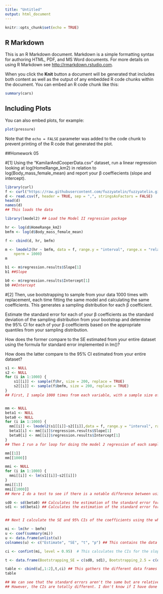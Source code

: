 ```yaml
---
title: "Untitled"
output: html_document
---
```


```r
knitr::opts_chunk$set(echo = TRUE)
```


## R Markdown

This is an R Markdown document. Markdown is a simple formatting syntax for authoring HTML, PDF, and MS Word documents. For more details on using R Markdown see <http://rmarkdown.rstudio.com>.

When you click the **Knit** button a document will be generated that includes both content as well as the output of any embedded R code chunks within the document. You can embed an R code chunk like this:

```r
summary(cars)
```

## Including Plots

You can also embed plots, for example:

```r
plot(pressure)
```

Note that the `echo = FALSE` parameter was added to the code chunk to prevent printing of the R code that generated the plot.


##Homework 05

#[1] Using the “KamilarAndCooperData.csv” dataset, run a linear regression looking at log(HomeRange_km2) in relation to log(Body_mass_female_mean) and report your β coeffiecients (slope and intercept).

```r

library(curl)
f <- curl("https://raw.githubusercontent.com/fuzzyatelin/fuzzyatelin.github.io/master/AN588_Fall21/KamilarAndCooperData.csv")
d <- read.csv(f, header = TRUE, sep = ",", stringsAsFactors = FALSE)
head(d)
names(d)
## This loads the data

```

```r
library(lmodel2) ## Load the Model II regression package

hr <- log(d$HomeRange_km2)
bmfm <- log(d$Body_mass_female_mean)

f <- cbind(d, hr, bmfm)

m <- lmodel2(hr ~ bmfm, data = f, range.y = "interval", range.x = "relative", 
    nperm = 1000)
m

b1 <- m$regression.results$Slope[1]
b1 ##Slope

b0 <- m$regression.results$Intercept[1]
b0 ##Intercept

```

#[2] Then, use bootstrapping to sample from your data 1000 times with replacement, each time fitting the same model and calculating the same coefficients. This generates a sampling distribution for each β coefficient.

Estimate the standard error for each of your β coefficients as the standard deviation of the sampling distribution from your bootstrap and determine the 95% CI for each of your β coefficients based on the appropriate quantiles from your sampling distribution.

How does the former compare to the SE estimated from your entire dataset using the formula for standard error implemented in lm()?

How does the latter compare to the 95% CI estimated from your entire dataset?

```r
s1 <- NULL
s2 <- NULL
for (i in 1:1000) {
    s1[[i]] <- sample(f$hr, size = 200, replace = TRUE)
    s2[[i]] <- sample(f$bmfm, size = 200, replace = TRUE)
}
## First, I sample 1000 times from each variable, with a sample size of 100


mm <- NULL
beta1 <- NULL
beta0 <- NULL
for (i in 1:1000) {
  mm[[i]] <- lmodel2(s1[[i]]~s2[[i]],data = f, range.y = "interval", range.x = "relative")
  beta1[i] <- mm[[i]]$regression.results$Slope[1]
  beta0[i] <- mm[[i]]$regression.results$Intercept[1]
}
## Then I run a for loop for doing the model 2 regression of each sample. I get the warning that "No permutation test will be performed" on each regression because if I add a permutation number the loop takes forever to run. I also get all the slopes and intercepts stored as vectors in the variables beta1 and beta0.

```

```r

mm[[1]]
mm[[1000]]

mmi <- NULL
for (i in 1:1000) {
  mmi[[i]] <- lm(s1[[i]]~s2[[i]])
}
mmi[[1]]
mmi[[1000]]
## Here I do a test to see if there is a notable difference between using linear model 1 or 2, and the results are pretty much the same in both of them.

```

```r

sd0 <- sd(beta0) ## Calculates the estimation of the standard error for β0 coefficient as the standard deviation of its sampling distribution 
sd1 <- sd(beta1) ## Calculates the estimation of the standard error for β1 coefficient as the standard deviation of its sampling distribution 


## Next I calculate the SE and 95% CIs of the coefficients using the whole dataset for comparing them to the ones obtained by bootstrapping, and I collect all the data in a data frame called "table" to have an easy way to compare.

mi <- lm(hr ~ bmfm)
u <- coef(summary(mi))
u <- data.frame(unlist(u))
colnames(u) <- c("Estimate", "SE", "t", "p") ## This contains the data about the coefficients calculated with lm()

ci <- confint(mi, level = 0.95)  # This calculates the CIs for the slope (β1) and the intercept (β0)

t <- data.frame(Bootstrapping_SE = c(sd0, sd1), Bootstrapping_2.5 = c(quantile(beta0, 0.025),quantile(beta1, 0.025)), Bootstrapping_97.5 = c(quantile(beta0, 0.975),quantile(beta1, 0.975))) ## This creates a data frame with all the data obtained by bootstrapping

table <- cbind(u[,1:2],t,ci) ## This gathers the different data frames into a single one
table

## We can see that the standard errors aren't the same but are relatively close. The ones calculated by bootstrapping are higher. 
## However, the CIs are totally different. I don't know if I have done something wrong calculating them or if this result is normal.

```




